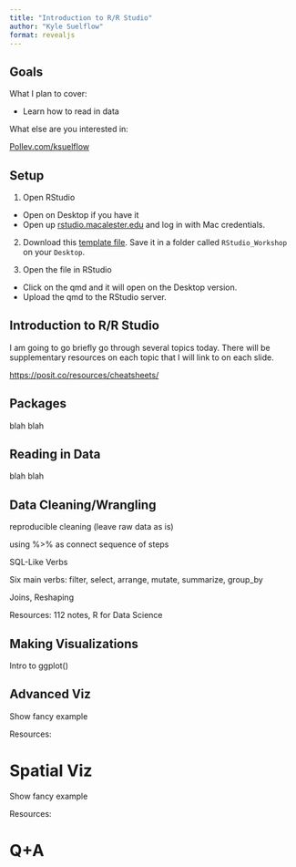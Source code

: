 ```yaml
---
title: "Introduction to R/R Studio"
author: "Kyle Suelflow"
format: revealjs
---
```



## Goals

What I plan to cover:

- Learn how to read in data


What else are you interested in:

[Pollev.com/ksuelflow](Pollev.com/ksuelflow)

## Setup

1. Open RStudio 

-   Open on Desktop if you have it
-   Open up [rstudio.macalester.edu](studio.macalester.edu) and log in with Mac credentials.

2. Download this [template file](Supplementary_Materials/Packages.qmd). Save it in a folder called `RStudio_Workshop` on your `Desktop`.

3. Open the file in RStudio 

- Click on the qmd and it will open on the Desktop version.
- Upload the qmd to the RStudio server.


## Introduction to R/R Studio

I am going to go briefly go through several topics today. There will be supplementary resources on each topic that I will link to on each slide.

[https://posit.co/resources/cheatsheets/](https://posit.co/resources/cheatsheets/)

## Packages

blah blah

## Reading in Data

blah blah

## Data Cleaning/Wrangling

reproducible cleaning (leave raw data as is)

using %>% as connect sequence of steps


SQL-Like Verbs

Six main verbs: filter, select, arrange, mutate, summarize, group_by

Joins, Reshaping

Resources: 112 notes, R for Data Science

## Making Visualizations

Intro to ggplot()

## Advanced Viz

Show fancy example

Resources:

# Spatial Viz

Show fancy example

Resources:

# Q+A


